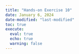```yaml
---
title: "Hands-on Exercise 10"
date: January 6, 2024
date-modified: "last-modified"
toc: true
execute:
  eval: true
  echo: true
  warning: false
---
```


